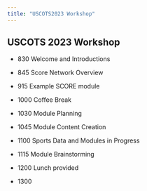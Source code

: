 ```yaml
---
title: "USCOTS2023 Workshop"
---
```


## USCOTS 2023 Workshop

* 830  	Welcome and Introductions

* 845 	Score Network Overview  

* 915 	Example SCORE module 

* 1000  Coffee Break

* 1030 	Module Planning

* 1045  Module Content Creation 

* 1100  Sports Data and Modules in Progress

* 1115  Module Brainstorming

* 1200  Lunch provided

* 1300  





